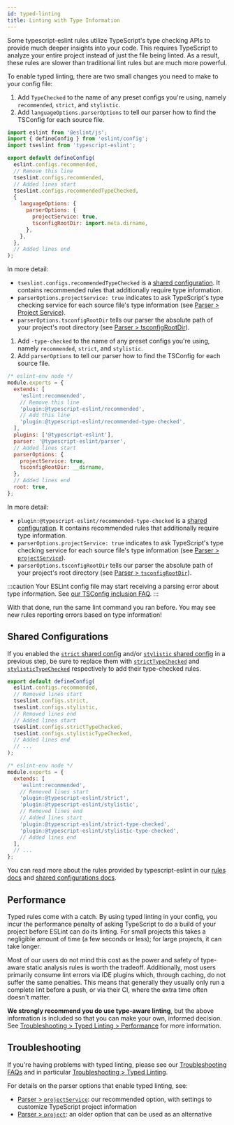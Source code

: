 ```yaml
---
id: typed-linting
title: Linting with Type Information
---
```



Some typescript-eslint rules utilize TypeScript's type checking APIs to provide much deeper insights into your code.
This requires TypeScript to analyze your entire project instead of just the file being linted.
As a result, these rules are slower than traditional lint rules but are much more powerful.

To enable typed linting, there are two small changes you need to make to your config file:

<Tabs groupId="eslint-config">
<TabItem value="Flat Config">

1. Add `TypeChecked` to the name of any preset configs you're using, namely `recommended`, `strict`, and `stylistic`.
2. Add `languageOptions.parserOptions` to tell our parser how to find the TSConfig for each source file.

```js title="eslint.config.mjs"
import eslint from '@eslint/js';
import { defineConfig } from 'eslint/config';
import tseslint from 'typescript-eslint';

export default defineConfig(
  eslint.configs.recommended,
  // Remove this line
  tseslint.configs.recommended,
  // Added lines start
  tseslint.configs.recommendedTypeChecked,
  {
    languageOptions: {
      parserOptions: {
        projectService: true,
        tsconfigRootDir: import.meta.dirname,
      },
    },
  },
  // Added lines end
);
```

In more detail:

- `tseslint.configs.recommendedTypeChecked` is a [shared configuration](../users/Shared_Configurations.mdx). It contains recommended rules that additionally require type information.
- `parserOptions.projectService: true` indicates to ask TypeScript's type checking service for each source file's type information (see [Parser > Project Service](../packages/Parser.mdx#projectservice)).
- `parserOptions.tsconfigRootDir` tells our parser the absolute path of your project's root directory (see [Parser > tsconfigRootDir](../packages/Parser.mdx#tsconfigrootdir)).

</TabItem>
<TabItem value="Legacy Config">

1. Add `-type-checked` to the name of any preset configs you're using, namely `recommended`, `strict`, and `stylistic`.
2. Add `parserOptions` to tell our parser how to find the TSConfig for each source file.

```js title=".eslintrc.cjs"
/* eslint-env node */
module.exports = {
  extends: [
    'eslint:recommended',
    // Remove this line
    'plugin:@typescript-eslint/recommended',
    // Add this line
    'plugin:@typescript-eslint/recommended-type-checked',
  ],
  plugins: ['@typescript-eslint'],
  parser: '@typescript-eslint/parser',
  // Added lines start
  parserOptions: {
    projectService: true,
    tsconfigRootDir: __dirname,
  },
  // Added lines end
  root: true,
};
```

In more detail:

- `plugin:@typescript-eslint/recommended-type-checked` is a [shared configuration](../users/Shared_Configurations.mdx). It contains recommended rules that additionally require type information.
- `parserOptions.projectService: true` indicates to ask TypeScript's type checking service for each source file's type information (see [Parser > `projectService`](../packages/Parser.mdx#projectservice)).
- `parserOptions.tsconfigRootDir` tells our parser the absolute path of your project's root directory (see [Parser > `tsconfigRootDir`](../packages/Parser.mdx#tsconfigrootdir)).

</TabItem>
</Tabs>

:::caution
Your ESLint config file may start receiving a parsing error about type information.
See [our TSConfig inclusion FAQ](../../troubleshooting/typed-linting#i-get-errors-telling-me-eslint-was-configured-to-run--however-that-tsconfig-does-not--none-of-those-tsconfigs-include-this-file).
:::

With that done, run the same lint command you ran before.
You may see new rules reporting errors based on type information!

## Shared Configurations

If you enabled the [`strict` shared config](../users/Shared_Configurations.mdx#strict) and/or [`stylistic` shared config](../users/Shared_Configurations.mdx#stylistic) in a previous step, be sure to replace them with [`strictTypeChecked`](../users/Shared_Configurations.mdx#strict-type-checked) and [`stylisticTypeChecked`](../users/Shared_Configurations.mdx#stylistic-type-checked) respectively to add their type-checked rules.

<Tabs groupId="eslint-config">
<TabItem value="Flat Config">

```js title="eslint.config.mjs"
export default defineConfig(
  eslint.configs.recommended,
  // Removed lines start
  tseslint.configs.strict,
  tseslint.configs.stylistic,
  // Removed lines end
  // Added lines start
  tseslint.configs.strictTypeChecked,
  tseslint.configs.stylisticTypeChecked,
  // Added lines end
  // ...
);
```

</TabItem>
<TabItem value="Legacy Config">

```js title=".eslintrc.cjs"
/* eslint-env node */
module.exports = {
  extends: [
    'eslint:recommended',
    // Removed lines start
    'plugin:@typescript-eslint/strict',
    'plugin:@typescript-eslint/stylistic',
    // Removed lines end
    // Added lines start
    'plugin:@typescript-eslint/strict-type-checked',
    'plugin:@typescript-eslint/stylistic-type-checked',
    // Added lines end
  ],
  // ...
};
```

</TabItem>
</Tabs>

You can read more about the rules provided by typescript-eslint in our [rules docs](/rules) and [shared configurations docs](../users/Shared_Configurations.mdx).

## Performance

Typed rules come with a catch.
By using typed linting in your config, you incur the performance penalty of asking TypeScript to do a build of your project before ESLint can do its linting.
For small projects this takes a negligible amount of time (a few seconds or less); for large projects, it can take longer.

Most of our users do not mind this cost as the power and safety of type-aware static analysis rules is worth the tradeoff.
Additionally, most users primarily consume lint errors via IDE plugins which, through caching, do not suffer the same penalties.
This means that generally they usually only run a complete lint before a push, or via their CI, where the extra time often doesn't matter.

**We strongly recommend you do use type-aware linting**, but the above information is included so that you can make your own, informed decision.
See [Troubleshooting > Typed Linting > Performance](../troubleshooting/typed-linting/Performance.mdx) for more information.

## Troubleshooting

If you're having problems with typed linting, please see our [Troubleshooting FAQs](../troubleshooting/faqs/General.mdx) and in particular [Troubleshooting > Typed Linting](../troubleshooting/typed-linting/index.mdx).

For details on the parser options that enable typed linting, see:

- [Parser > `projectService`](../packages/Parser.mdx#projectservice): our recommended option, with settings to customize TypeScript project information
- [Parser > `project`](../packages/Parser.mdx#project): an older option that can be used as an alternative
